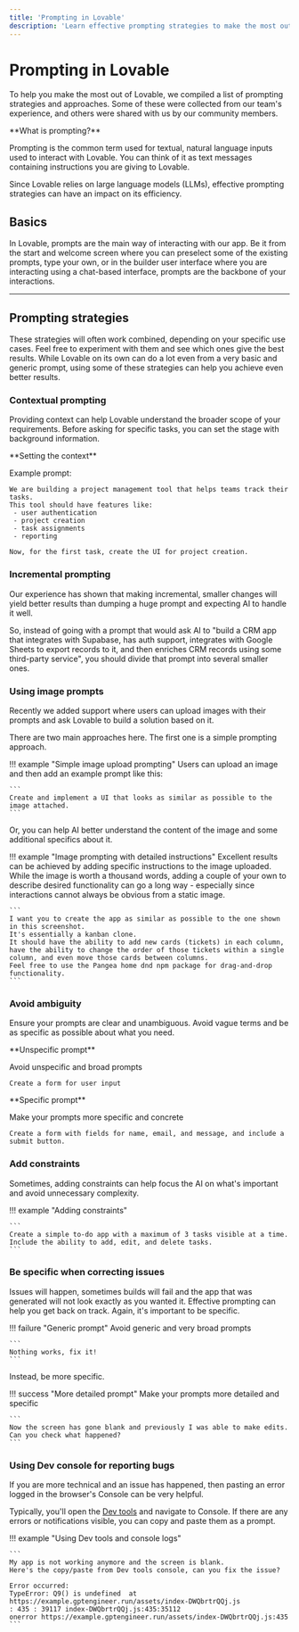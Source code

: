 ```yaml
---
title: 'Prompting in Lovable'
description: 'Learn effective prompting strategies to make the most out of Lovable'
---
```


# Prompting in Lovable

To help you make the most out of Lovable, we compiled a list of prompting strategies and approaches. Some of these were collected from our team's experience, and others were shared with us by our community members.

<Info>
  **What is prompting?**
  
  Prompting is the common term used for textual, natural language inputs used to interact with Lovable. You can think of it as text messages containing instructions you are giving to Lovable.

  Since Lovable relies on large language models (LLMs), effective prompting strategies can have an impact on its efficiency.
</Info>

## Basics

In Lovable, prompts are the main way of interacting with our app. Be it from the start and welcome screen where you can preselect some of the existing prompts, type your own, or in the builder user interface where you are interacting using a chat-based interface, prompts are the backbone of your interactions.

---

## Prompting strategies

These strategies will often work combined, depending on your specific use cases. Feel free to experiment with them and see which ones give the best results. While Lovable on its own can do a lot even from a very basic and generic prompt, using some of these strategies can help you achieve even better results.

### Contextual prompting

Providing context can help Lovable understand the broader scope of your requirements. Before asking for specific tasks, you can set the stage with background information.

<Note>
  **Setting the context**
  
  Example prompt:
  ```
  We are building a project management tool that helps teams track their tasks.
  This tool should have features like:
   - user authentication
   - project creation
   - task assignments
   - reporting

  Now, for the first task, create the UI for project creation.
  ```
</Note>

### Incremental prompting

Our experience has shown that making incremental, smaller changes will yield better results than dumping a huge prompt and expecting AI to handle it well.

So, instead of going with a prompt that would ask AI to "build a CRM app that integrates with Supabase, has auth support, integrates with Google Sheets to export records to it, and then enriches CRM records using some third-party service", you should divide that prompt into several smaller ones.

### Using image prompts

Recently we added support where users can upload images with their prompts and ask Lovable to build a solution based on it.

There are two main approaches here. The first one is a simple prompting approach.

!!! example "Simple image upload prompting"
    Users can upload an image and then add an example prompt like this:

    ```
    Create and implement a UI that looks as similar as possible to the image attached.
    ```

Or, you can help AI better understand the content of the image and some additional specifics about it.

!!! example "Image prompting with detailed instructions"
    Excellent results can be achieved by adding specific instructions to the image uploaded. While the image is worth a thousand words, adding a couple of your own to describe desired functionality can go a long way - especially since interactions cannot always be obvious from a static image.

    ```
    I want you to create the app as similar as possible to the one shown in this screenshot.
    It's essentially a kanban clone.
    It should have the ability to add new cards (tickets) in each column, have the ability to change the order of those tickets within a single column, and even move those cards between columns.
    Feel free to use the Pangea home dnd npm package for drag-and-drop functionality.
    ```

### Avoid ambiguity

Ensure your prompts are clear and unambiguous. Avoid vague terms and be as specific as possible about what you need.

<Warning>
  **Unspecific prompt**
  
  Avoid unspecific and broad prompts
  ```
  Create a form for user input
  ```
</Warning>

<Success>
  **Specific prompt**
  
  Make your prompts more specific and concrete
  ```
  Create a form with fields for name, email, and message, and include a submit button.
  ```
</Success>

### Add constraints

Sometimes, adding constraints can help focus the AI on what's important and avoid unnecessary complexity.

!!! example "Adding constraints"

    ```
    Create a simple to-do app with a maximum of 3 tasks visible at a time.
    Include the ability to add, edit, and delete tasks.
    ```

### Be specific when correcting issues

Issues will happen, sometimes builds will fail and the app that was generated will not look exactly as you wanted it. Effective prompting can help you get back on track.
Again, it's important to be specific.

!!! failure "Generic prompt"
    Avoid generic and very broad prompts

    ```
    Nothing works, fix it!
    ```

Instead, be more specific.

!!! success "More detailed prompt"
    Make your prompts more detailed and specific

    ```
    Now the screen has gone blank and previously I was able to make edits.
    Can you check what happened?
    ```

### Using Dev console for reporting bugs

If you are more technical and an issue has happened, then pasting an error logged in the browser's Console can be very helpful.

Typically, you'll open the <a href="https://developer.mozilla.org/en-US/docs/Learn/Common_questions/Tools_and_setup/What_are_browser_developer_tools" target="_blank" rel="noopener noreferrer">Dev tools</a> and navigate to Console. If there are any errors or notifications visible, you can copy and paste them as a prompt.

!!! example "Using Dev tools and console logs"

    ```
    My app is not working anymore and the screen is blank.
    Here's the copy/paste from Dev tools console, can you fix the issue?

    Error occurred:
    TypeError: Q9() is undefined  at https://example.gptengineer.run/assets/index-DWQbrtrQQj.js
    : 435 : 39117 index-DWQbrtrQQj.js:435:35112
    onerror https://example.gptengineer.run/assets/index-DWQbrtrQQj.js:435
    ```

<br />
